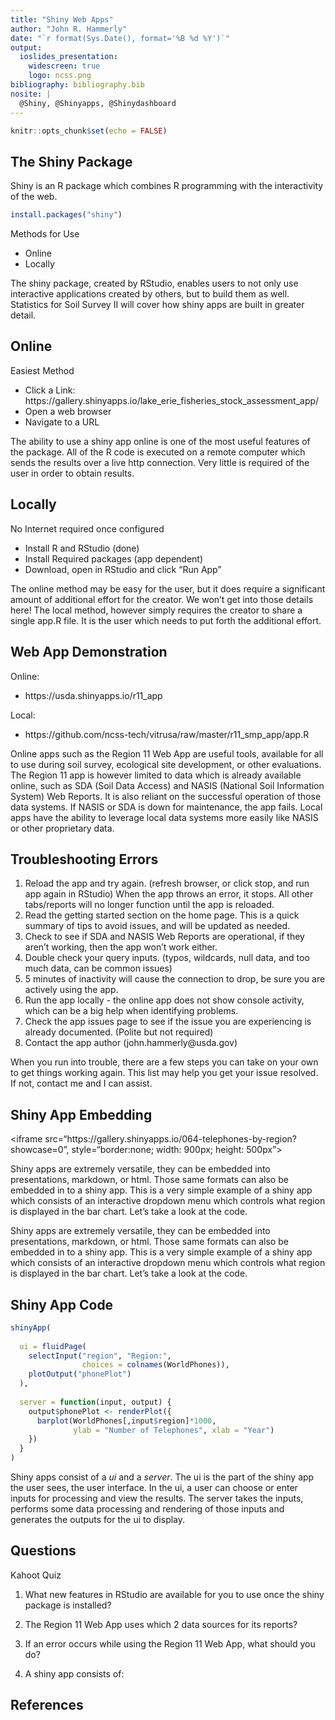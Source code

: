 ---
title: "Shiny Web Apps"
author: "John R. Hammerly"
date: "`r format(Sys.Date(), format='%B %d %Y')`"
output:
  ioslides_presentation:
    widescreen: true
    logo: ncss.png
bibliography: bibliography.bib
nosite: |
  @Shiny, @Shinyapps, @Shinydashboard
---


```{r setup, include=FALSE}
knitr::opts_chunk$set(echo = FALSE)
```

## The Shiny Package

Shiny is an R package which combines R programming with the interactivity of the web.

```{r, eval=FALSE, echo=TRUE, include=TRUE}
install.packages("shiny")
```

Methods for Use

- Online
- Locally

<div class="notes">
The shiny package, created by RStudio, enables users to not only use interactive applications created by others, but to build them as well.  Statistics for Soil Survey II will cover how shiny apps are built in greater detail.
</div>

## Online

Easiest Method

- Click a Link:  https://gallery.shinyapps.io/lake_erie_fisheries_stock_assessment_app/
- Open a web browser
- Navigate to a URL

<div class="notes">
The ability to use a shiny app online is one of the most useful features of the package.  All of the R code is executed on a remote computer which sends the results over a live http connection.  Very little is required of the user in order to obtain results.
</div>

## Locally

No Internet required once configured

- Install R and RStudio (done)
- Install Required packages (app dependent)
- Download, open in RStudio and click "Run App"

<div class="notes">
The online method may be easy for the user, but it does require a significant amount of additional effort for the creator. We won't get into those details here! The local method, however simply requires the creator to share a single app.R file.  It is the user which needs to put forth the additional effort.
</div>

## Web App Demonstration

Online:

- https://usda.shinyapps.io/r11_app

Local:

- https://github.com/ncss-tech/vitrusa/raw/master/r11_smp_app/app.R

<div class="notes">
Online apps such as the Region 11 Web App are useful tools, available for all to use during soil survey, ecological site development, or other evaluations.  The Region 11 app is however limited to data which is already available online, such as SDA (Soil Data Access) and NASIS (National Soil Information System) Web Reports.  It is also reliant on the successful operation of those data systems.  If NASIS or SDA is down for maintenance, the app fails.
Local apps have the ability to leverage local data systems more easily like NASIS or other proprietary data.
</div>

## Troubleshooting Errors {.smaller}

1. Reload the app and try again. (refresh browser, or click stop, and run app again in RStudio) When the app throws an error, it stops. All other tabs/reports will no longer function until the app is reloaded.
2. Read the getting started section on the home page.  This is a quick summary of tips to avoid issues, and will be updated as needed.
3. Check to see if SDA and NASIS Web Reports are operational, if they aren't working, then the app won't work either.
4. Double check your query inputs. (typos, wildcards, null data, and too much data, can be common issues)
5. 5 minutes of inactivity will cause the connection to drop, be sure you are actively using the app.
6. Run the app locally - the online app does not show console activity, which can be a big help when identifying problems.
7. Check the app issues page to see if the issue you are experiencing is already documented. (Polite but not required)
8. Contact the app author (john.hammerly@usda.gov)

<div class="notes">
When you run into trouble, there are a few steps you can take on your own to get things working again. This list may help you get your issue resolved. If not, contact me and I can assist.
</div>

## Shiny App Embedding

<iframe src="https://gallery.shinyapps.io/064-telephones-by-region?showcase=0", style="border:none; width: 900px; height: 500px">
</iframe>

<div class="notes">
Shiny apps are extremely versatile, they can be embedded into presentations, markdown, or html.  Those same formats can also be embedded in to a shiny app.  This is a very simple example of a shiny app which consists of an interactive dropdown menu which controls what region is displayed in the bar chart.  Let's take a look at the code.
</div>

<div class="notes">
Shiny apps are extremely versatile, they can be embedded into presentations, markdown, or html.  Those same formats can also be embedded in to a shiny app.  This is a very simple example of a shiny app which consists of an interactive dropdown menu which controls what region is displayed in the bar chart.  Let's take a look at the code.
</div>

## Shiny App Code

```{r, eval=FALSE, echo=TRUE, include=TRUE}
shinyApp(
  
  ui = fluidPage(
    selectInput("region", "Region:", 
                choices = colnames(WorldPhones)),
    plotOutput("phonePlot")
  ),
  
  server = function(input, output) {
    output$phonePlot <- renderPlot({
      barplot(WorldPhones[,input$region]*1000, 
              ylab = "Number of Telephones", xlab = "Year")
    })
  }
)
```

<div class="notes">
Shiny apps consist of a *ui* and a *server*. The ui is the part of the shiny app the user sees, the user interface.  In the ui, a user can choose or enter inputs for processing and view the results.  The server takes the inputs, performs some data processing and rendering of those inputs and generates the outputs for the ui to display.
</div>

## Questions

Kahoot Quiz

1. What new features in RStudio are available for you to use once the shiny package is installed?

2. The Region 11 Web App uses which 2 data sources for its reports?

3. If an error occurs while using the Region 11 Web App, what should you do?

4. A shiny app consists of:
  
## References
